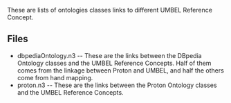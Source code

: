 These are lists of ontologies classes links to different UMBEL Reference Concept.

==Files==

* dbpediaOntology.n3 -- These are the links between the DBpedia Ontology classes and the UMBEL Reference Concepts. Half of them comes from the linkage between Proton and UMBEL, and half the others come from hand mapping.
* proton.n3 -- These are the links between the Proton Ontology classes and the UMBEL Reference Concepts.